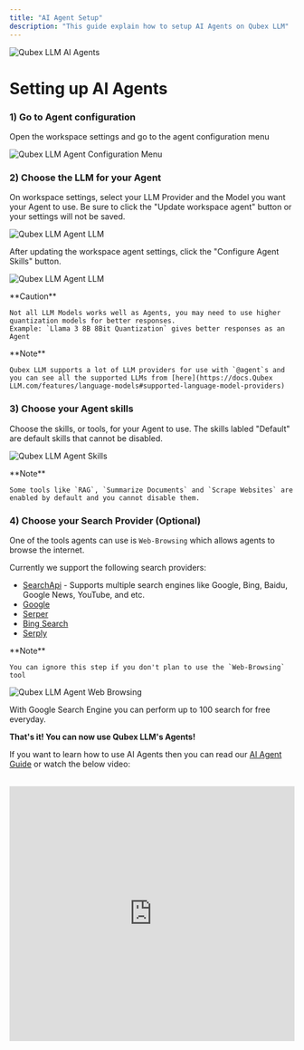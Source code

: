 ```yaml
---
title: "AI Agent Setup"
description: "This guide explain how to setup AI Agents on Qubex LLM"
---
```



<Image
  src="/images/guides/ai-agents/setup.png"
  height={1080}
  width={1920}
  quality={100}
  alt="Qubex LLM AI Agents"
/>

# Setting up AI Agents

### 1) Go to Agent configuration

Open the workspace settings and go to the agent configuration menu

<Image
  src="/images/Qubex LLM-setup/agent-configuration/configuration-menu.png"
  height={1080}
  width={1920}
  quality={100}
  alt="Qubex LLM Agent Configuration Menu"
/>

### 2) Choose the LLM for your Agent

On workspace settings, select your LLM Provider and the Model you want your Agent to use. Be sure to click the "Update workspace agent" button or your settings will not be saved.

<Image
  src="/images/Qubex LLM-setup/agent-configuration/llm.png"
  height={1080}
  width={1920}
  quality={100}
  alt="Qubex LLM Agent LLM"
/>

After updating the workspace agent settings, click the "Configure Agent Skills" button.

<Image
  src="/images/Qubex LLM-setup/agent-configuration/configure-agent-skills-button.png"
  height={1080}
  width={1920}
  quality={100}
  alt="Qubex LLM Agent LLM"
/>

<Callout type="error" emoji="️⚠️">
  **Caution**

    Not all LLM Models works well as Agents, you may need to use higher quantization models for better responses.
    Example: `Llama 3 8B 8Bit Quantization` gives better responses as an Agent

</Callout>

<Callout type="info" emoji="️ℹ️">
  **Note**

    Qubex LLM supports a lot of LLM providers for use with `@agent`s and you can see all the supported LLMs from [here](https://docs.Qubex LLM.com/features/language-models#supported-language-model-providers)

</Callout>

### 3) Choose your Agent skills

Choose the skills, or tools, for your Agent to use. The skills labled "Default" are default skills that cannot be disabled.

<Image
  src="/images/Qubex LLM-setup/agent-configuration/tools.png"
  height={1080}
  width={1920}
  quality={100}
  alt="Qubex LLM Agent Skills"
/>

<Callout type="info" emoji="️ℹ️">
  **Note**

    Some tools like `RAG`, `Summarize Documents` and `Scrape Websites` are enabled by default and you cannot disable them.

</Callout>

### 4) Choose your Search Provider (Optional)

One of the tools agents can use is `Web-Browsing` which allows agents to browse the internet.

Currently we support the following search providers:

- [SearchApi](https://www.searchapi.io/) - Supports multiple search engines like Google, Bing, Baidu, Google News, YouTube, and etc.
- [Google](https://www.google.com/)
- [Serper](https://serper.dev/)
- [Bing Search](https://azure.microsoft.com/en-us/pricing/details/cognitive-services/bing-entity-search-api/)
- [Serply](https://serply.io/)

<Callout type="info" emoji="️ℹ️">
  **Note**

    You can ignore this step if you don't plan to use the `Web-Browsing` tool

</Callout>

<Image
  src="/images/Qubex LLM-setup/agent-configuration/search.png"
  height={1080}
  width={1920}
  quality={100}
  alt="Qubex LLM Agent Web Browsing"
/>

With Google Search Engine you can perform up to 100 search for free everyday.

**That's it! You can now use Qubex LLM's Agents!**

If you want to learn how to use AI Agents then you can read our [AI Agent Guide](/agent/usage) or watch the below video:

<br />

<iframe
  width="100%"
  height="450"
  src="https://www.youtube.com/embed/4UFrVvy7VlA?si=TtWQ-Sg5fxytVsKI"
  title="YouTube video player"
  frameborder="0"
  allow="accelerometer; autoplay; clipboard-write; encrypted-media; gyroscope; picture-in-picture; web-share"
  referrerpolicy="strict-origin-when-cross-origin"
  allowfullscreen
></iframe>
